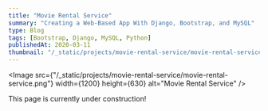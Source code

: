 ```yaml
---
title: "Movie Rental Service"
summary: "Creating a Web-Based App With Django, Bootstrap, and MySQL"
type: Blog
tags: [Bootstrap, Django, MySQL, Python]
publishedAt: 2020-03-11
thumbnail: "/_static/projects/movie-rental-service/movie-rental-service.png"
---
```


<Image 
  src={"/_static/projects/movie-rental-service/movie-rental-service.png"}
  width={1200}
  height={630}
  alt="Movie Rental Service"
/>

This page is currently under construction!